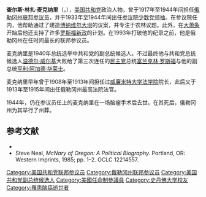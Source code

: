 {{Infobox President
| name = 查尔斯·L·麦克纳里
| honorific-suffix =
| image = charles_mcnary.jpg
| alt = 
| caption = {{link-en|Henrique Medina|Henrique Medina}}绘的麦克纳里像
| office = [[美国参议院政党领袖|参议院少数党领袖]]
| term_start = 1933年3月4日
| term_end = 1944年2月25日
| predecessor = {{link-en|Joseph T. Robinson|Joseph T. Robinson}}
| successor = {{link-en|Wallace H. White|Wallace H. White, Jr.}}
| office1 = 参议院共和党党团会议主席
| 1blankname1 = 副主席
| 1namedata1 = {{link-en|Wallace H. White|Wallace H. White, Jr.}}
| term_start1 = 1933年3月4日
| term_end1 = 1944年2月25日
| predecessor1 = {{link-en|Joseph T. Robinson|Joseph T. Robinson}}
| successor1 = [[阿瑟·范登堡|阿瑟·范登堡]]
| office2 = 参议院农林委员会主席
| term_start2 = 1926年8月
| term_end2 = 1933年3月4日
| predecessor2 = {{link-en|George W. Norris|George W. Norris}}
| successor2 = {{link-en|Ellison D. Smith|Ellison D. Smith}}
| office3 = [[俄勒冈州|俄勒冈州]][[美国参议院|联邦参议员]]
| term_start3 = 1918年12月18日
| term_end3 = 1944年2月25日
| predecessor3 = {{link-en|Frederick W. Mulkey|Frederick W. Mulkey}}
| successor3 = {{link-en|Guy Cordon|Guy Cordon}}
| term_start4 = 1917年5月29日
| term_end4 = 1918年11月5日
| predecessor4 = {{link-en|Harry Lane|Harry Lane}}
| successor4 = {{link-en|Frederick W. Mulkey|Frederick W. Mulkey}}
| birth_name=Charles Linza McNary
| birth_date = {{birth date|1874|6|12|mf=y}}
| birth_place = {{USA}}[[俄勒岡州|俄勒岡州]][[塞勒姆_(俄勒冈州)|塞勒姆]]
| death_date = {{death date and age|1944|2|25|1874|6|12|mf=y}}
| death_place = {{USA}}[[佛罗里达州|佛罗里达州]][[劳德代尔堡|劳德代尔堡]]
| nationality = {{美国}}
| spouse = Jessie Breyman<br />Cornelia Morton McNary
| party = {{GOP}}
| relations =
| children =
| residence =
| alma_mater = [[斯坦福大学|斯坦福大学]]
| occupation =
| profession = 律师
| religion = [[浸礼宗|浸礼宗]]
| signature =
| website =
| footnotes =
}}
'''查尔斯·林扎·麦克纳里'''（{{lang-en|Charles Linza McNary}}，{{bd|1874年|6月12日|1944年|2月25日}}），[[美国共和党|美国共和党]]政治人物，曾于1917年至1944年间担任[[俄勒冈州|俄勒冈州]][[美国参议院|联邦参议员]]，并于1933年至1944年间出任[[美国参议院政党领袖|参议院少数党领袖]]。在参议院任内，他帮助通过了建造[[博纳维尔大坝|博纳维尔大坝]]的议案，并专注于农林议题。此外，在[[大萧条|大萧条]]开始后他还支持了许多[[罗斯福新政|罗斯福新政]]的计划。在1993年{{link-en|马克·哈特菲尔德|Mark O. Hatfield}}打破他的纪录之前，他是俄勒冈州在任时间最长的联邦参议员。

麦克纳里是1940年总统选举中共和党的副总统候选人。不过最终他与共和党总统候选人[[温德尔·威尔基|温德尔·威尔基]]大败给了第三次连任的[[民主党_(美国)|民主党]]总统[[富兰克林·罗斯福|富兰克林·罗斯福]]与他的副总统[[亨利·阿加德·华莱士|亨利·阿加德·华莱士]]。

麦克纳里早年曾于1908年至1913年间担任过[[威廉米特大学法学院|威廉米特大学法学院]]院长，此后又于1913年至1915年间出任俄勒冈州最高法院法官。

1944年，仍在参议员任上的麦克纳里在一场脑瘤手术后去世。在其死后，俄勒冈州为其举行了州葬。

== 参考文献 ==
* {{cite news | last = Neuberger | first = Richard L. | title = M'Nary Is Strong in the Northwest | work = The New York Times | url = http://0-proquest.umi.com.catalog.multcolib.org/pqdweb?index=30&did=112747100&SrchMode=1&sid=6&Fmt=10&VInst=PROD&VType=PQD&RQT=309&VName=HNP&TS=1255736101&clientId=11892 | date = 1940-07-07 | format = subscription required | accessdate = 2009-10-16 }}{{Dead link|date=2019年12月 |bot=InternetArchiveBot |fix-attempted=yes }}
* Steve Neal, ''McNary of Oregon: A Political Biography.'' Portland, OR: Western Imprints, 1985; pp. 1–2. OCLC 12214557.

{{DEFAULTSORT: McNary, Charles}}
[[Category:美国共和党联邦参议员|Category:美国共和党联邦参议员]]
[[Category:俄勒冈州联邦参议员|Category:俄勒冈州联邦参议员]]
[[Category:美国共和党副总统候选人|Category:美国共和党副总统候选人]]
[[Category:美國任命制參議員|Category:美國任命制參議員]]
[[Category:史丹佛大学校友|Category:史丹佛大学校友]]
[[Category:罹患脑癌逝世者|Category:罹患脑癌逝世者]]